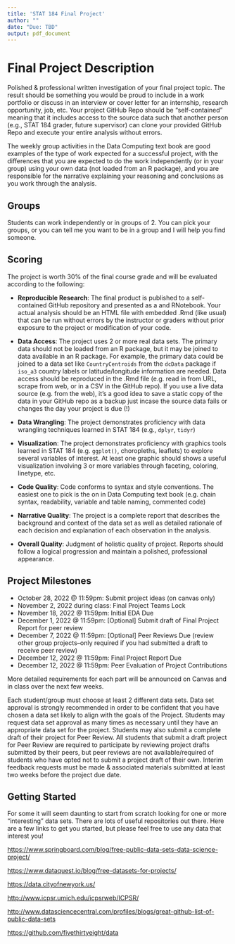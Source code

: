 ```yaml
---
title: 'STAT 184 Final Project'
author: ""
date: "Due: TBD"
output: pdf_document
---
```


#  Final Project Description

Polished & professional written investigation of your final project topic. The result should be something you would be proud to include in a work portfolio or discuss in an interview or cover letter for an internship, research opportunity, job, etc. Your project GitHub Repo should be "self-contained" meaning that it includes access to the source data such that another person (e.g., STAT 184 grader, future supervisor) can clone your provided GitHub Repo and execute your entire analysis without errors.

The weekly group activities in the Data Computing text book are good examples of the type of work expected for a successful project, with the differences that you are expected to do the work independently (or in your group) using your own data (not loaded from an R package), and you are responsible for the narrative explaining your reasoning and conclusions as you work through the analysis.

## Groups

Students can work independently or in groups of 2. You can pick your groups, or you can tell me you want to be in a group and I will help you find someone. 

## Scoring
The project is worth 30% of the final course grade and will be evaluated according to the following: 

- **Reproducible Research**: The final product is published to a self-contained GitHub repository and presented as a and RNotebook.  Your actual analysis should be an HTML file with embedded .Rmd (like usual) that can be run without errors by the instructor or graders without prior exposure to the project or modification of your code.

- **Data Access**: The project uses 2 or more real data sets.  The primary data should not be loaded from an R package, but it may be joined to data available in an R package.  For example, the primary data could be joined to a data set like `CountryCentroids` from the `dcData` package if `iso_a3` country labels or latitude/longitude information are needed. Data access should be reproduced in the .Rmd file (e.g. read in from URL, scrape from web, or in a CSV in the GitHub repo).  If you use a live data source (e.g. from the web), it's a good idea to save a static copy of the data in your GitHub repo as a backup just incase the source data fails or changes the day your project is due (!)

- **Data Wrangling**: The project demonstrates proficiency with data wrangling techniques learned in STAT 184 (e.g., `dplyr`, `tidyr`)

- **Visualization**: The project demonstrates proficiency with graphics tools learned in STAT 184 (e.g. `ggplot()`, choropleths, leaflets) to explore several variables of interest. At least one graphic should shows a useful visualization involving 3 or more variables through faceting, coloring, linetype, etc.

- **Code Quality**: Code conforms to syntax and style conventions. The easiest one to pick is the on in Data Computing text book (e.g. chain syntax, readability, variable and table naming, commented code)

- **Narrative Quality**: The project is a complete report that describes the background and context of the data set as well as detailed rationale of each decision and explanation of each observation in the analysis.

- **Overall Quality**: Judgment of holistic quality of project.  Reports should follow a logical progression and maintain a polished, professional appearance.


## Project Milestones

- October 28, 2022 @ 11:59pm: Submit project ideas (on canvas only)
- November 2, 2022 during class: Final Project Teams Lock
- November 18, 2022 @ 11:59pm: Initial EDA Due
- December 1, 2022 @ 11:59pm: [Optional] Submit draft of Final Project Report for peer review
- December 7, 2022 @ 11:59pm: [Optional] Peer Reviews Due (review other group projects--only required if you had submitted a draft to receive peer review)
- December 12, 2022 @ 11:59pm: Final Project Report Due
- December 12, 2022 @ 11:59pm: Peer Evaluation of Project Contributions

More detailed requirements for each part will be announced on Canvas and in class over the next few weeks. 

Each student/group must choose at least 2 different data sets.  Data set approval is strongly recommended in order to be confident that you have chosen a data set likely to align with the goals of the Project.  Students may request data set approval as many times as necessary until they have an appropriate data set for the project.  Students may also submit a complete draft of their project for Peer Review.  All students that submit a draft project for Peer Review are required to participate by reviewing project drafts submitted by their peers, but peer reviews are not available/required of students who have opted not to submit a project draft of their own.  Interim feedback requests must be made & associated materials submitted at least two weeks before the project due date.

## Getting Started

For some it will seem daunting to start from scratch looking for one or more "interesting" data sets.  There are lots of useful repositories out there.  Here are a few links to get you started, but please feel free to use any data that interest you!  

<https://www.springboard.com/blog/free-public-data-sets-data-science-project/>

<https://www.dataquest.io/blog/free-datasets-for-projects/>

<https://data.cityofnewyork.us/>

<http://www.icpsr.umich.edu/icpsrweb/ICPSR/>

<http://www.datasciencecentral.com/profiles/blogs/great-github-list-of-public-data-sets>

<https://github.com/fivethirtyeight/data>


